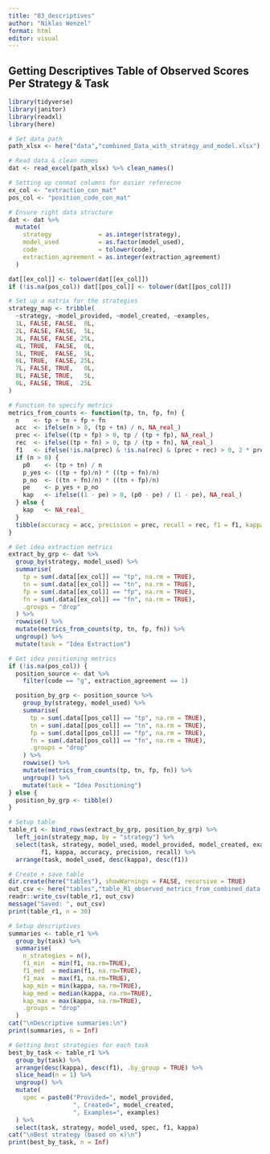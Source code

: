 ```yaml
---
title: "03_descriptives"
author: "Niklas Wenzel"
format: html
editor: visual
---
```


## Getting Descriptives Table of Observed Scores Per Strategy & Task

```r
library(tidyverse)
library(janitor)
library(readxl)
library(here)

# Set data path
path_xlsx <- here("data","combined_Data_with_strategy_and_model.xlsx")

# Read data & clean names
dat <- read_excel(path_xlsx) %>% clean_names()

# Setting up conmat columns for easier referecne 
ex_col <- "extraction_con_mat"
pos_col <- "position_code_con_mat"

# Ensure right data structure
dat <- dat %>%
  mutate(
    strategy             = as.integer(strategy),
    model_used           = as.factor(model_used),
    code                 = tolower(code),
    extraction_agreement = as.integer(extraction_agreement)
  )

dat[[ex_col]] <- tolower(dat[[ex_col]])
if (!is.na(pos_col)) dat[[pos_col]] <- tolower(dat[[pos_col]])

# Set up a matrix for the strategies
strategy_map <- tribble(
  ~strategy, ~model_provided, ~model_created, ~examples,
  1L, FALSE, FALSE,  0L,
  2L, FALSE, FALSE,  5L,
  3L, FALSE, FALSE, 25L,
  4L, TRUE,  FALSE,  0L,
  5L, TRUE,  FALSE,  5L,
  6L, TRUE,  FALSE, 25L,
  7L, FALSE, TRUE,   0L,
  8L, FALSE, TRUE,   5L,
  9L, FALSE, TRUE,  25L
)

# Function to specify metrics
metrics_from_counts <- function(tp, tn, fp, fn) {
  n    <- tp + tn + fp + fn
  acc  <- ifelse(n > 0, (tp + tn) / n, NA_real_)
  prec <- ifelse((tp + fp) > 0, tp / (tp + fp), NA_real_)
  rec  <- ifelse((tp + fn) > 0, tp / (tp + fn), NA_real_)
  f1   <- ifelse(!is.na(prec) & !is.na(rec) & (prec + rec) > 0, 2 * prec * rec / (prec + rec), NA_real_)
  if (n > 0) {
    p0    <- (tp + tn) / n
    p_yes <- ((tp + fp)/n) * ((tp + fn)/n)
    p_no  <- ((tn + fn)/n) * ((tn + fp)/n)
    pe    <- p_yes + p_no
    kap   <- ifelse((1 - pe) > 0, (p0 - pe) / (1 - pe), NA_real_)
  } else {
    kap   <- NA_real_
  }
  tibble(accuracy = acc, precision = prec, recall = rec, f1 = f1, kappa = kap)
}

# Get idea extraction metrics
extract_by_grp <- dat %>%
  group_by(strategy, model_used) %>%
  summarise(
    tp = sum(.data[[ex_col]] == "tp", na.rm = TRUE),
    tn = sum(.data[[ex_col]] == "tn", na.rm = TRUE),
    fp = sum(.data[[ex_col]] == "fp", na.rm = TRUE),
    fn = sum(.data[[ex_col]] == "fn", na.rm = TRUE),
    .groups = "drop"
  ) %>%
  rowwise() %>%
  mutate(metrics_from_counts(tp, tn, fp, fn)) %>%
  ungroup() %>%
  mutate(task = "Idea Extraction")

# Get idea positioning metrics
if (!is.na(pos_col)) {
  position_source <- dat %>%
    filter(code == "g", extraction_agreement == 1)

  position_by_grp <- position_source %>%
    group_by(strategy, model_used) %>%
    summarise(
      tp = sum(.data[[pos_col]] == "tp", na.rm = TRUE),
      tn = sum(.data[[pos_col]] == "tn", na.rm = TRUE),
      fp = sum(.data[[pos_col]] == "fp", na.rm = TRUE),
      fn = sum(.data[[pos_col]] == "fn", na.rm = TRUE),
      .groups = "drop"
    ) %>%
    rowwise() %>%
    mutate(metrics_from_counts(tp, tn, fp, fn)) %>%
    ungroup() %>%
    mutate(task = "Idea Positioning")
} else {
  position_by_grp <- tibble()
}

# Setup table
table_r1 <- bind_rows(extract_by_grp, position_by_grp) %>%
  left_join(strategy_map, by = "strategy") %>%
  select(task, strategy, model_used, model_provided, model_created, examples,
         f1, kappa, accuracy, precision, recall) %>%
  arrange(task, model_used, desc(kappa), desc(f1))

# Create + save table
dir.create(here("tables"), showWarnings = FALSE, recursive = TRUE)
out_csv <- here("tables","table_R1_observed_metrics_from_combined_data.csv")
readr::write_csv(table_r1, out_csv)
message("Saved: ", out_csv)
print(table_r1, n = 30)

# Setup descriptives
summaries <- table_r1 %>%
  group_by(task) %>%
  summarise(
    n_strategies = n(),
    f1_min  = min(f1, na.rm=TRUE),
    f1_med  = median(f1, na.rm=TRUE),
    f1_max  = max(f1, na.rm=TRUE),
    kap_min = min(kappa, na.rm=TRUE),
    kap_med = median(kappa, na.rm=TRUE),
    kap_max = max(kappa, na.rm=TRUE),
    .groups = "drop"
  )
cat("\nDescriptive summaries:\n")
print(summaries, n = Inf)

# Getting best strategies for each task
best_by_task <- table_r1 %>%
  group_by(task) %>%
  arrange(desc(kappa), desc(f1), .by_group = TRUE) %>%
  slice_head(n = 1) %>%
  ungroup() %>%
  mutate(
    spec = paste0("Provided=", model_provided,
                  ", Created=", model_created,
                  ", Examples=", examples)
  ) %>%
  select(task, strategy, model_used, spec, f1, kappa)
cat("\nBest strategy (based on κ)\n")
print(best_by_task, n = Inf)
```
